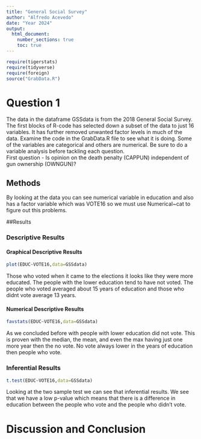 ```yaml
---
title: "General Social Survey"
author: "Alfredo Acevedo"
date: "Year 2024"
output: 
  html_document:
    number_sections: true
    toc: true
---
```



```r
require(tigerstats)
require(tidyverse)
require(foreign)
source("GrabData.R")
```




#  Question 1

<!--In this section you explain what you are trying to show.  Where did the data come from?  What is the research or other question you are trying to answer?!-->

The data in the dataframe GSSdata is from the 2018 General Social Survey. The first blocks of R-code has selected down a subset of the data to just 16 variables. It has further removed unwanted factor levels in much of the data. Examine the code in the GrabData.R file to see what it is doing. Some of the variables are categorical and others are numerical. Be sure to do a variable analysis before tackling each question.  
First question - Is opinion on the death penalty (CAPPUN) independent of gun ownership (OWNGUN)?


## Methods

<!--Decide on your methods:  use "variable analysis" or other appropriate descriptors.  Make sure to choose at least one graphical method and at least one numerical method.!-->
  
By looking at the data you can see numerical variable in education and also has a factor variable which was VOTE16 so we must use Numerical~cat to figure out this problems. 
  
##Results

<!--Divide this section into two sub-sections:  One for your descriptive  results and one for your inferential results.!-->

### Descriptive Results

#### Graphical Descriptive Results

<!--Graphical results here.  Make sure to show your code.  Provide appropriate labels for axes, giving units if possible, and provide a good title for the graph, too.  Use the graphical results to describe the patterns if any that exist in the data as focused toward the research question!-->
   
```r
plot(EDUC~VOTE16,data=GSSdata)
```
Those who voted when it came to the elections it looks like they were more educated. The people with the lower education tend to have not voted. The people who voted averaged about 15 years of education and those who didnt vote average 13 years.


#### Numerical Descriptive Results

<!--Numerical results go here. Use the numerical results to describe the patterns if any that exist in the data as focused toward the research question!-->
  
```r
favstats(EDUC~VOTE16,data=GSSdata)
```
  
As we concluded before with people with lower education did not vote. This is proven with the median, the mean, and even the max having just one more year then the no vote. No vote always lower in the years of education then people who vote.



### Inferential Results

<!--State hypothesis clearly.  Make sure your discussion of the inferential test covers all the aspects that the test output produces, such as test statistic, p-value etc.  Make a decision about the null hypothesis, explain the assumptions on which the selected test/procedure was based, and why the chosen procedure satisfys the assumptions and is appropriate to answer the research question!-->
  
```r
t.test(EDUC~VOTE16,data=GSSdata)
```
  
Looking at the two sample test we can see that inferential results. We see that we have a low p-value which means that there is a difference in education between the people who vote and the people who didn't vote. 

# Discussion and Conclusion

<!--Discussion and conclusion here.  If you found a relationship be sure to consider whether the relationship occurs because one of the variavbles causes the other, or whether they perhasps are related for some other reason.  Watch the chapter 6 videos from the GeorgeTown videos collection.!-->

